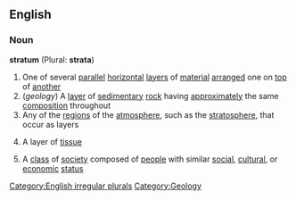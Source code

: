 ==English==
===Noun===
'''stratum''' (Plural: '''strata''')
{{wikipedia}}
#One of several [[parallel]] [[horizontal]] [[layer]]s of [[material]] [[arranged]] one on [[top]] of [[another]]
#(''geology'') A [[layer]] of [[sedimentary]] [[rock]] having [[approximately]] the same [[composition]] throughout
#Any of the [[region]]s of the [[atmosphere]], such as the [[stratosphere]], that occur as layers
#{{biology}} A layer of [[tissue]]
#A [[class]] of [[society]] composed of [[people]] with similar [[social]], [[cultural]], or [[economic]] [[status]]

[[Category:English irregular plurals]][[Category:Geology]]